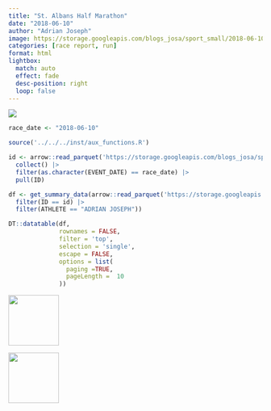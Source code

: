 ```yaml
---
title: "St. Albans Half Marathon"
date: "2018-06-10"
author: "Adrian Joseph"
image: https://storage.googleapis.com/blogs_josa/sport_small/2018-06-10_ST._ALBANS_HALF_MARATHON/img/00.png
categories: [race report, run]
format: html
lightbox:
  match: auto
  effect: fade
  desc-position: right
  loop: false
---
```

![](https://storage.googleapis.com/blogs_josa/sport_small/2018-06-10_ST._ALBANS_HALF_MARATHON/img/00.png)


```r
race_date <- "2018-06-10"

source('../../../inst/aux_functions.R')

id <- arrow::read_parquet('https://storage.googleapis.com/blogs_josa/sport/parquets/main_dataset.parquet') |>
  collect() |>
  filter(as.character(EVENT_DATE) == race_date) |>
  pull(ID)

df <- get_summary_data(arrow::read_parquet('https://storage.googleapis.com/blogs_josa/sport/parquets/all_results.parquet') |>
  filter(ID == id) |>
  filter(ATHLETE == "ADRIAN JOSEPH"))

DT::datatable(df,
              rownames = FALSE,
              filter = 'top',
              selection = 'single',
              escape = FALSE,
              options = list(
                paging =TRUE,
                pageLength =  10
              ))
```




::: {layout-ncol=4}
![](https://storage.googleapis.com/blogs_josa/sport_small/2018-06-10_ST._ALBANS_HALF_MARATHON/img/00.png){ width="100" group="hi" }

![](https://storage.googleapis.com/blogs_josa/sport_small/2018-06-10_ST._ALBANS_HALF_MARATHON/img/01.png){ width="100" group="hi" }


:::
